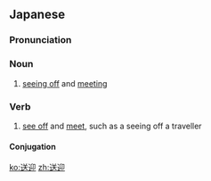 ==Japanese==
{{ja-kanjitab|そう|げい|yomi=on}}

===Pronunciation===
{{ja-pron|そうげい|y=on}}

===Noun===
{{ja-noun|そうげい}}

# [[seeing off]] and [[meeting]]

===Verb===
{{ja-verb-suru|tr=trans|そうげい}}

# [[see off]] and [[meet]], such as a seeing off a traveller

====Conjugation====
{{ja-suru|そうげい}}

[[ko:送迎]]
[[zh:送迎]]